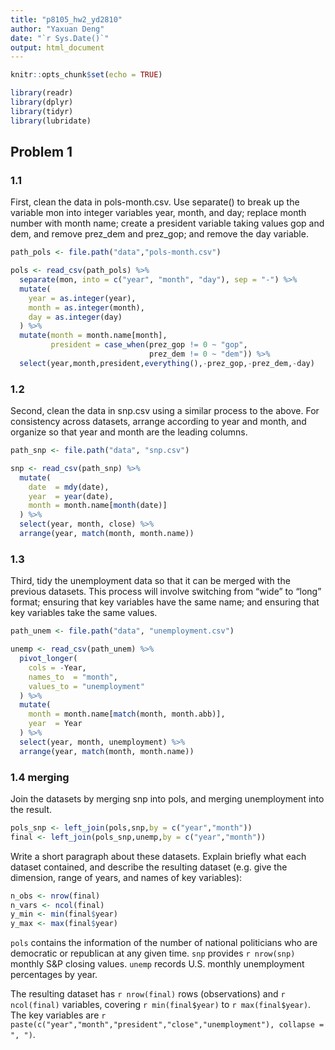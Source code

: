 ```yaml
---
title: "p8105_hw2_yd2810"
author: "Yaxuan Deng"
date: "`r Sys.Date()`"
output: html_document
---
```


```r
knitr::opts_chunk$set(echo = TRUE)
```

```r
library(readr)
library(dplyr)
library(tidyr)
library(lubridate)
```


## Problem 1

### 1.1

First, clean the data in pols-month.csv. Use separate() to break up the variable mon into integer variables year, month, and day; replace month number with month name; create a president variable taking values gop and dem, and remove prez_dem and prez_gop; and remove the day variable.

```r
path_pols <- file.path("data","pols-month.csv")

pols <- read_csv(path_pols) %>% 
  separate(mon, into = c("year", "month", "day"), sep = "-") %>% 
  mutate(
    year = as.integer(year),
    month = as.integer(month),
    day = as.integer(day)
  ) %>% 
  mutate(month = month.name[month],
         president = case_when(prez_gop != 0 ~ "gop",
                               prez_dem != 0 ~ "dem")) %>% 
  select(year,month,president,everything(),-prez_gop,-prez_dem,-day)
```
### 1.2

Second, clean the data in snp.csv using a similar process to the above. For consistency across datasets, arrange according to year and month, and organize so that year and month are the leading columns.

```r
path_snp <- file.path("data", "snp.csv")

snp <- read_csv(path_snp) %>%
  mutate(
    date  = mdy(date),
    year  = year(date),
    month = month.name[month(date)] 
  ) %>%
  select(year, month, close) %>%
  arrange(year, match(month, month.name))
```
### 1.3

Third, tidy the unemployment data so that it can be merged with the previous datasets. This process will involve switching from “wide” to “long” format; ensuring that key variables have the same name; and ensuring that key variables take the same values.

```r
path_unem <- file.path("data", "unemployment.csv")

unemp <- read_csv(path_unem) %>% 
  pivot_longer(
    cols = -Year,
    names_to  = "month",  
    values_to = "unemployment"
  ) %>%
  mutate(
    month = month.name[match(month, month.abb)],
    year  = Year
  ) %>%
  select(year, month, unemployment) %>%
  arrange(year, match(month, month.name))
```
### 1.4 merging

Join the datasets by merging snp into pols, and merging unemployment into the result.

```r
pols_snp <- left_join(pols,snp,by = c("year","month"))
final <- left_join(pols_snp,unemp,by = c("year","month"))
```

Write a short paragraph about these datasets. Explain briefly what each dataset contained, and describe the resulting dataset (e.g. give the dimension, range of years, and names of key variables):

```r
n_obs <- nrow(final)
n_vars <- ncol(final)
y_min <- min(final$year)
y_max <- max(final$year)
```

`pols` contains the information of the number of national politicians who are democratic or republican at any given time. `snp` provides `r nrow(snp)` monthly S&P closing values. `unemp` records U.S. monthly unemployment percentages by year.

The resulting dataset has `r nrow(final)` rows (observations) and `r ncol(final)` variables, covering `r min(final$year)` to `r max(final$year)`. The key variables are `r paste(c("year","month","president","close","unemployment"), collapse = ", ")`.

